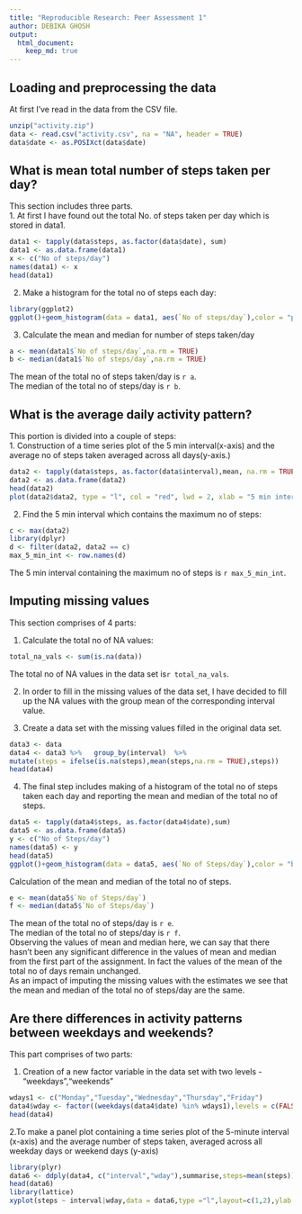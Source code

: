 ```yaml
---
title: "Reproducible Research: Peer Assessment 1"
author: DEBIKA GHOSH
output: 
  html_document:
    keep_md: true
---
```



## Loading and preprocessing the data

At first I've read in the data from the CSV file.

```r
unzip("activity.zip")
data <- read.csv("activity.csv", na = "NA", header = TRUE)
data$date <- as.POSIXct(data$date)
```


## What is mean total number of steps taken per day?

This section includes three parts.  
1. At first I have found out the total No. of steps taken per day which is stored in data1.

```r
data1 <- tapply(data$steps, as.factor(data$date), sum)
data1 <- as.data.frame(data1)
x <- c("No of steps/day")
names(data1) <- x
head(data1)
```

2. Make a histogram for the total no of steps each day:

```r
library(ggplot2)
ggplot()+geom_histogram(data = data1, aes(`No of steps/day`),color = "plum4",fill ="pink1" ,alpha = 0.9)+ggtitle("Histogram showing the distribution of Total No of steps/day")
```

3. Calculate the mean and median for number of steps taken/day
```r
a <- mean(data1$`No of steps/day`,na.rm = TRUE)
b <- median(data1$`No of steps/day`,na.rm = TRUE)
```

The mean of the total no of steps taken/day is `r a`.  
The median of the total no of steps/day is `r b`.

## What is the average daily activity pattern?

This portion is divided into a couple of steps:  
1. Construction of a time series plot of the 5 min interval(x-axis) and the average no of steps taken averaged across all days(y-axis.)
```r
data2 <- tapply(data$steps, as.factor(data$interval),mean, na.rm = TRUE)
data2 <- as.data.frame(data2)
head(data2)
plot(data2$data2, type = "l", col = "red", lwd = 2, xlab = "5 min interval in which measurement is taken", ylab = "Average No of steps taken",main = "Time Series plot showing average daily activity pattern")
```

2. Find the 5 min interval which contains the maximum no of steps:
```r
c <- max(data2)
library(dplyr)
d <- filter(data2, data2 == c)
max_5_min_int <- row.names(d)
```
The 5 min interval containing the maximum no of steps is `r max_5_min_int`.

## Imputing missing values
This section comprises of 4 parts:

1. Calculate the total no of NA values:
```r
total_na_vals <- sum(is.na(data))
```
The total no of NA values in the data set is`r total_na_vals`.  

2. In order to fill in the missing values of the data set, I have decided to fill up the NA values with the group mean of the corresponding interval value.  

3. Create a data set with the missing values filled in the original data set.
```r
data3 <- data
data4 <- data3 %>%   group_by(interval)  %>% 
mutate(steps = ifelse(is.na(steps),mean(steps,na.rm = TRUE),steps))
head(data4)
```

4. The final step includes making of a histogram of the total no of steps taken each day and reporting the mean and median of the total no of steps.
```r
data5 <- tapply(data4$steps, as.factor(data4$date),sum)
data5 <- as.data.frame(data5)
y <- c("No of Steps/day")
names(data5) <- y
head(data5)
ggplot()+geom_histogram(data = data5, aes(`No of Steps/day`),color = "black",fill ="red2" ,alpha = 0.9)+ggtitle("Histogram showing the distribution of Total No of steps/day")
```

Calculation of the mean and median of the total no of steps.
```r
e <- mean(data5$`No of Steps/day`)
f <- median(data5$`No of Steps/day`)
```
The mean of the total no of steps/day is `r e`.  
The median of the total no of steps/day is `r f`.  
Observing the values of mean and median here, we can say that there hasn't been any significant difference in the values of mean and median from the first part of the assignment. In fact the values of the mean of the total no of days remain unchanged.  
As an impact of imputing the missing values with the estimates we see that the mean and median of the total no of steps/day are the same.

## Are there differences in activity patterns between weekdays and weekends?

This part comprises of two parts:  

1. Creation of a new factor variable in the data set with two levels - "weekdays","weekends"
```r
wdays1 <- c("Monday","Tuesday","Wednesday","Thursday","Friday")
data4$wday <- factor((weekdays(data4$date) %in% wdays1),levels = c(FALSE,TRUE),labels = c("weekend","weekday"))
head(data4)
```

2.To make a panel plot containing a time series plot of the 5-minute interval (x-axis) and the average number of steps taken, averaged across all weekday days or weekend days (y-axis)

```r
library(plyr)
data6 <- ddply(data4, c("interval","wday"),summarise,steps=mean(steps))
head(data6)
library(lattice)
xyplot(steps ~ interval|wday,data = data6,type ="l",layout=c(1,2),ylab = "Average No of Steps",main = "Average no of steps in 5 min intervals" )
```


